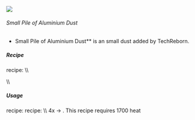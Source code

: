 ![](/mods/techreborn/small_pile_of_aluminium_dust.png)

###### Small Pile of Aluminium Dust

- Small Pile of Aluminium Dust** is an small dust added by
        TechReborn.


##### Recipe

<Mcitem id="minecraft:crafting_table"/> recipe: \\\\
<Recipe recipe=" input air air air input air techreborn:aluminium_dust
air input air air air output techreborn:small_pile_of_aluminium_dust,4
"/>

\\\\

##### Usage

<Mcitem id="minecraft:crafting_table"/> recipe:
<Recipe recipe=" input techreborn:small_pile_of_aluminium_dust
techreborn:small_pile_of_aluminium_dust air input
techreborn:small_pile_of_aluminium_dust
techreborn:small_pile_of_aluminium_dust air input air air air output
techreborn:aluminium_dust "/>
<Mcitem id="techreborn:blast_furnace"/> recipe: \\\\
4x
<Mcitem id="techreborn:small_pile_of_aluminium_dust"/>
-\> <Mcitem id="techreborn:aluminium_ingot"/>. This
recipe requires 1700 heat
